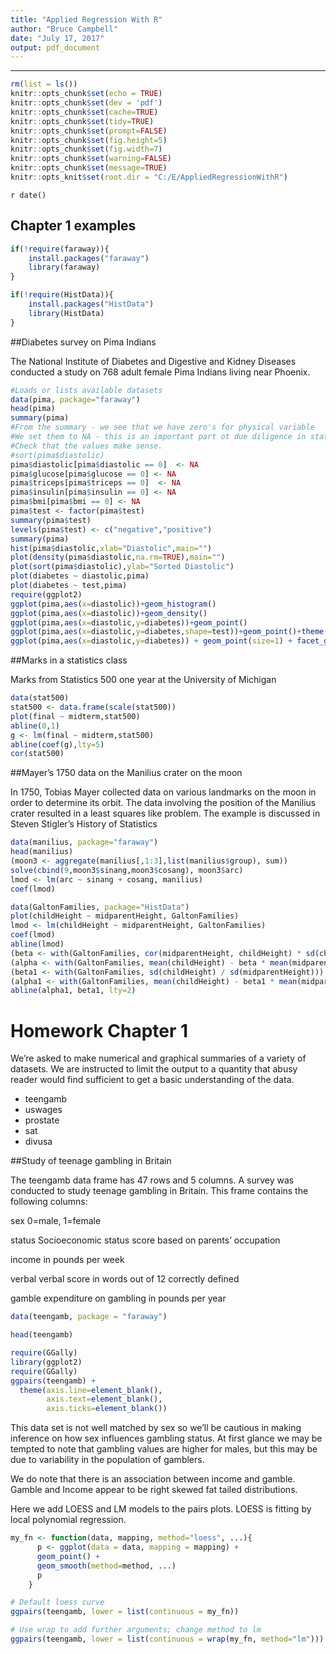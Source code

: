 ```yaml
---
title: "Applied Regression With R"
author: "Bruce Campbell"
date: "July 17, 2017"
output: pdf_document
---
```


---
```r
rm(list = ls())
knitr::opts_chunk$set(echo = TRUE)
knitr::opts_chunk$set(dev = 'pdf')
knitr::opts_chunk$set(cache=TRUE)
knitr::opts_chunk$set(tidy=TRUE)
knitr::opts_chunk$set(prompt=FALSE)
knitr::opts_chunk$set(fig.height=5)
knitr::opts_chunk$set(fig.width=7)
knitr::opts_chunk$set(warning=FALSE)
knitr::opts_chunk$set(message=TRUE)
knitr::opts_knit$set(root.dir = "C:/E/AppliedRegressionWithR")
```

`r date()`


## Chapter 1 examples
```r
if(!require(faraway)){
    install.packages("faraway")
    library(faraway)
}

if(!require(HistData)){
    install.packages("HistData")
    library(HistData)
}
```

##Diabetes survey on Pima Indians

The National Institute of Diabetes and Digestive and Kidney Diseases conducted a study on 768 adult female Pima Indians living near Phoenix.
```r
#Loads or lists available datasets
data(pima, package="faraway")
head(pima)
summary(pima)
#From the summary - we see that we have zero's for physical variable
#We set them to NA - this is an important part ot due diligence in statistics
#Check that the values make sense. 
#sort(pima$diastolic)
pima$diastolic[pima$diastolic == 0]  <- NA
pima$glucose[pima$glucose == 0] <- NA
pima$triceps[pima$triceps == 0]  <- NA
pima$insulin[pima$insulin == 0] <- NA
pima$bmi[pima$bmi == 0] <- NA
pima$test <- factor(pima$test)
summary(pima$test)
levels(pima$test) <- c("negative","positive")
summary(pima)
hist(pima$diastolic,xlab="Diastolic",main="")
plot(density(pima$diastolic,na.rm=TRUE),main="")
plot(sort(pima$diastolic),ylab="Sorted Diastolic")
plot(diabetes ~ diastolic,pima)
plot(diabetes ~ test,pima)
require(ggplot2)
ggplot(pima,aes(x=diastolic))+geom_histogram()
ggplot(pima,aes(x=diastolic))+geom_density()
ggplot(pima,aes(x=diastolic,y=diabetes))+geom_point()
ggplot(pima,aes(x=diastolic,y=diabetes,shape=test))+geom_point()+theme(legend.position = "top", legend.direction = "horizontal")
ggplot(pima,aes(x=diastolic,y=diabetes)) + geom_point(size=1) + facet_grid(~ test)
```


##Marks in a statistics class

Marks from Statistics 500 one year at the University of Michigan

```r
data(stat500)
stat500 <- data.frame(scale(stat500))
plot(final ~ midterm,stat500)
abline(0,1)
g <- lm(final ~ midterm,stat500)
abline(coef(g),lty=5)
cor(stat500)
```
##Mayer's 1750 data on the Manilius crater on the moon

In 1750, Tobias Mayer collected data on various landmarks on the moon in order to determine its orbit. The data involving the position of the Manilius crater resulted in a least squares like problem. The example is discussed in Steven Stigler's History of Statistics
```r
data(manilius, package="faraway")
head(manilius)
(moon3 <- aggregate(manilius[,1:3],list(manilius$group), sum))
solve(cbind(9,moon3$sinang,moon3$cosang), moon3$arc)
lmod <- lm(arc ~ sinang + cosang, manilius)
coef(lmod)

data(GaltonFamilies, package="HistData")
plot(childHeight ~ midparentHeight, GaltonFamilies)
lmod <- lm(childHeight ~ midparentHeight, GaltonFamilies)
coef(lmod)
abline(lmod)
(beta <- with(GaltonFamilies, cor(midparentHeight, childHeight) * sd(childHeight) / sd(midparentHeight)))
(alpha <- with(GaltonFamilies, mean(childHeight) - beta * mean(midparentHeight)))
(beta1 <- with(GaltonFamilies, sd(childHeight) / sd(midparentHeight)))
(alpha1 <- with(GaltonFamilies, mean(childHeight) - beta1 * mean(midparentHeight)))
abline(alpha1, beta1, lty=2)
```


# Homework Chapter 1


We're asked to make numerical and graphical summaries of a variety of datasets. We are instructed to limit the output to a quantity that abusy reader would find sufficient to get a basic understanding of the data. 

- teengamb
- uswages
- prostate
- sat
- divusa



##Study of teenage gambling in Britain

The teengamb data frame has 47 rows and 5 columns. A survey was conducted to study teenage gambling in Britain.
This frame contains the following columns:

sex
0=male, 1=female

status
Socioeconomic status score based on parents' occupation

income
in pounds per week

verbal
verbal score in words out of 12 correctly defined

gamble
expenditure on gambling in pounds per year
```r
data(teengamb, package = "faraway")

head(teengamb)

require(GGally)
library(ggplot2)
require(GGally)
ggpairs(teengamb) + 
  theme(axis.line=element_blank(),
        axis.text=element_blank(),
        axis.ticks=element_blank())

```

This data set is not well matched by sex so we'll be cautious in making inference on how sex influences gambling status.  At first glance we may be tempted to note that gambling values are higher for males, but this may be due to variability in the population of gamblers. 

We do note that there is an association between income and gamble. Gamble and Income appear to be right skewed fat tailed distributions.

Here we add LOESS and LM models to the pairs plots. LOESS is fitting by local polynomial regression.
```r


my_fn <- function(data, mapping, method="loess", ...){
      p <- ggplot(data = data, mapping = mapping) + 
      geom_point() + 
      geom_smooth(method=method, ...)
      p
    }

# Default loess curve    
ggpairs(teengamb, lower = list(continuous = my_fn))

# Use wrap to add further arguments; change method to lm
ggpairs(teengamb, lower = list(continuous = wrap(my_fn, method="lm")))


```




